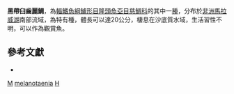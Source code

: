 {{Speciesbox
| name = 黑帶臼齒麗鯛
| status = LC
| status_system= IUCN3.1
| image = 
| image_width = 260px
| image_caption = 
| genus = Mylochromis
| species = melanotaenia
| authority = {{le|查爾斯·塔特·里根|Charles Tate Regan|Regan}}, 1922
| synonyms = *''Haplochromis melanotaenia''<br /><small>Regan, 1922</small>
*''Cyrtocara melanotaenia''<br /><small>Regan, 1922</small>
*''Maravichromis melanotaenia''<br /><small>Regan, 1922</small>
}}

'''黑帶臼齒麗鯛'''，為[[輻鰭魚綱|輻鰭魚綱]][[鱸形目|鱸形目]][[隆頭魚亞目|隆頭魚亞目]][[慈鯛科|慈鯛科]]的其中一[[種|種]]，分布於[[非洲|非洲]][[馬拉威湖|馬拉威湖]]南部流域，為特有種，體長可以達20公分，棲息在沙底質水域，生活習性不明，可以作為觀賞魚。

== 參考文獻 ==
*{{FishBase_species|genus=Mylochromis|species=melanotaenia|year=2013|month=4}}

{{Taxonbar|from=Q5261778}}

[[Category:觀賞魚|M]]
[[Category:臼齒麗鯛屬|melanotaenia]]
[[Category:1922年描述的鱼类|H]]

{{鱸形目小作品}}